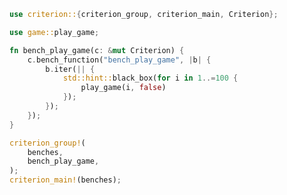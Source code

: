 ```rust
use criterion::{criterion_group, criterion_main, Criterion};

use game::play_game;

fn bench_play_game(c: &mut Criterion) {
    c.bench_function("bench_play_game", |b| {
        b.iter(|| {
            std::hint::black_box(for i in 1..=100 {
                play_game(i, false)
            });
        });
    });
}

criterion_group!(
    benches,
    bench_play_game,
);
criterion_main!(benches);
```
